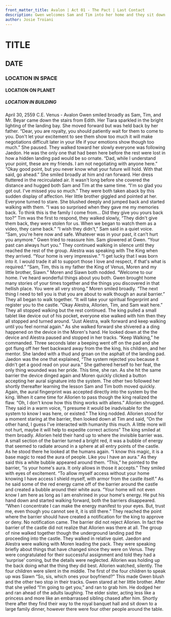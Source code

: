 ```yaml
---
front_matter_title: Avalon | Act 01 - The Pact | Last Contact
description: Gwen welcomes Sam and Tim into her home and they sit down to a royal dinner.
author: Josie Troiani
---
```

# TITLE

## DATE

### LOCATION IN SPACE

#### LOCATION ON PLANET

##### LOCATION IN BUILDING

April 30, 2559 C.E.
Venus - Avalon
Gwen smiled broadly as Sam, Tim, and Mr. Beyar came down the stairs from Edith. Her Tiara sparkled in the bright lighting of the landing bay. She moved forward but was held back by her father. “Dear, you are royalty, you should patiently wait for them to come to you. Don't let your excitement to see them show too much it will make negotiations difficult later in your life if your emotions show though too much.” She paused. They walked toward her slowly everyone was following Jaedon. He was the only one that had been here before the rest were lost in how a hidden landing pad would be so ornate.
“Dad, while I understand your point, these are my friends. I am not negotiating with anyone here.”
“Okay good point, but you never know what your future will hold. With that said, go ahead.”
She smiled broadly at him and ran forward. Her dress fluttered in the recirculated air. It wasn't long before she covered the distance and hugged both Sam and Tim at the same time. “I'm so glad you got out. I've missed you so much.”
They were both taken aback by this sudden display of affection. Her little brother giggled and pointed at her. Everyone turned to stare. She blushed deeply and jumped back and started walking with them. “I was so surprised when they gave me my memories back. To think this is the family I come from… Did they give you yours back too?”
Tim was the first to respond, they walked slowly, “They didn't give them back, they were stolen for us. When we began to watch them as a video, they came back.”
“I wish they didn't,” Sam said in a quiet voice.
“Sam, you're here now and safe. Whatever was in your past, it can't hurt you anymore.” Gwen tried to reassure him.
Sam glowered at Gwen. “Your past can always hurt you.”
They continued walking in silence until they reached the rest of the group. Alestra was speaking with The King when they arrived. “Your home is very impressive.”
“I get lucky that I was born into it. I would trade it all to support those I love and respect, if that's what is required.”
“Sam, Tim, this is my father the King of Venus, Moren and my little brother, Siawn.” Moren and Siawn both nodded.
“Welcome to our home. I've heard wonderful things about you both. Gwen brought home many stories of your times together and the things you discovered in that hellish place. You were all very strong.” Moren smiled broadly. “The next thing I need to tell you is that you are about to walk though an aural barrier.” They all began to walk together. “It will take your spiritual fingerprint and register you to the castle. “Okay Alestra, Allorien, Tim, and Sam wait here.” They all stopped walking but the rest continued. The king pulled a small tablet like device out of his pocket, everyone else walked with him then they all stopped and turned around. “Just Alestra, walk forward and keep walking until you feel normal again.”
As she walked forward she shivered a a ding happened on the device in the Moren's hand. He looked down at the the device and Alestra paused and stopped in her tracks. “Keep Walking,” he commanded. Three seconds later a beeping went off on the pad and she got flung off her feet backward away from the the king, his children, and her mentor. She landed with a thud and groan on the asphalt of the landing pad.
Jaedon was the one that explained, “The system rejected you because it didn't get a good read on your aura.” She gathered herself to her feat, the only thing wounded was her pride. This time, she ran. As she hit the same barrier the device dinged again and Moren quickly clicked a button accepting her aural signature into the system. The other two followed her shortly thereafter learning the lesson Sam and Tim both moved quickly. Again, the aural fingerprint was accepted directly into the system by the king.
When it came time for Allorien to pass though the king realized the flaw. “Oh, I don't know how this thing works with aliens.” Allorien shrugged. They said in a warm voice, “I presume it would be inadvisable for the system to know I was here, or existed.” The king nodded.
Allorien stood for a moment staring at the barrier, then looked down at Tim and said, “On the other hand, I guess I've interacted with humanity this much. A little more will not hurt, maybe it will help to expedite correct actions” The king smiled at them broadly.
Allorien held their hand up to where the invisible barrier was. A small section of the barrier turned a bright red, it was a bubble of energy that seemed to radiate around in a sphere at all entry points of the castle. As he stood there he looked at the humans again. “I know this magic, it is a base magic to read the aura of people. Like you I have an aura.” As they said this a white bubble appeared around them. “This,” he pointed to the barrier, “is your home's aura. It only allows in those it accepts.” They smiled with eyes of excitement.
“To allow myself access without your home knowing I have access I shield myself, with armor from the castle itself.” As he said some of the red energy came off of the barrier around the castle and created a bubble around their white aura. “Your home will not even know I am here as long as I am enshrined in your home's energy. He put his hand down and started walking forward, both the barriers disappeared. “When I concentrate I can make the energy manifest to your eyes. But, trust me, even though you cannot see it, it is still there.” They reached the point where the barrier should have created a notification for the king to approve or deny. No notification came. The barrier did not reject Allorien. In fact the barrier of the castle did not realize that Allorien was there at all.
The group of nine walked together though the underground landing pad the proceeding into the castle. They walked in relative quiet. Jaedon and Alestra were walking with Moren leading the pack. They were speaking briefly about things that have changed since they were on Venus. They were congratulated for their successful assignment and told they had a ‘surprise' coming, but the details were neglected. Allorien was holding up the back doing what the thing they did best. Allorien watched, silently.
The four children were silent in the middle. The first of the four children to speak up was Siawn “So, sis, which ones your boyfriend?” This made Gwen blush and the other two stop in their tracks. Gwen stared at her little brother. After that she yelled “I'm going to get you,” and ran to grab him. He dodged her and ran ahead of the adults laughing. The elder sister, acting less like a princess and more like an embarrassed sibling chased after him. Shortly there after they find their way to the royal banquet hall and sit down to a large family dinner, however there were four other people around the table.
